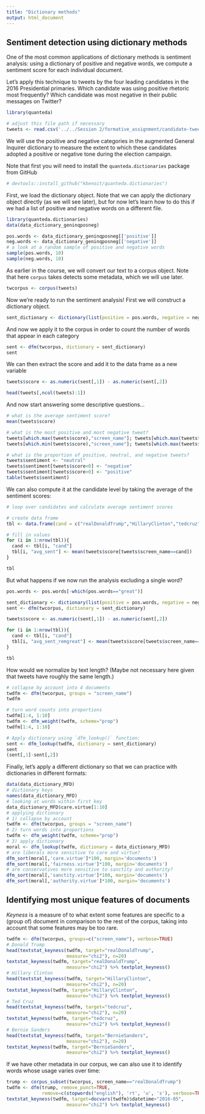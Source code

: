 ```yaml
---
title: "Dictionary methods"
output: html_document
---
```




## Sentiment detection using dictionary methods

One of the most common applications of dictionary methods is sentiment analysis: using a dictionary of positive and negative words, we compute a sentiment score for each individual document.

Let's apply this technique to tweets by the four leading candidates in the 2016 Presidential primaries. Which candidate was using positive rhetoric most frequently? Which candidate was most negative in their public messages on Twitter?

```r
library(quanteda)

# adjust this file path if necessary
tweets <- read.csv('../../Session 2/formative_assignment/candidate-tweets.csv', stringsAsFactors=F)
```

We will use the positive and negative categories in the augmented General Inquirer dictionary to measure the extent to which these candidates adopted a positive or negative tone during the election campaign.

Note that first you will need to install the `quanteda.dictionaries` package from GitHub

```r
# devtools::install_github("kbenoit/quanteda.dictionaries")
```

First, we load the dictionary object. Note that we can apply the dictionary object directly (as we will see later), but for now let's learn how to do this if we had a list of positive and negative words on a different file.

```r
library(quanteda.dictionaries)
data(data_dictionary_geninqposneg)

pos.words <- data_dictionary_geninqposneg[['positive']]
neg.words <- data_dictionary_geninqposneg[['negative']]
# a look at a random sample of positive and negative words
sample(pos.words, 10)
sample(neg.words, 10)
```

As earlier in the course, we will convert our text to a corpus object. Note that here `corpus` takes detects some metadata, which we will use later.

```r
twcorpus <- corpus(tweets)
```

Now we're ready to run the sentiment analysis! First we will construct a dictionary object.

```r
sent_dictionary <- dictionary(list(positive = pos.words, negative = neg.words))
```

And now we apply it to the corpus in order to count the number of words that appear in each category

```r
sent <- dfm(twcorpus, dictionary = sent_dictionary)
sent
```

We can then extract the score and add it to the data frame as a new variable

```r
tweets$score <- as.numeric(sent[,1]) - as.numeric(sent[,2])

head(tweets[,ncol(tweets):1])
```

And now start answering some descriptive questions...

```r
# what is the average sentiment score?
mean(tweets$score)

# what is the most positive and most negative tweet?
tweets[which.max(tweets$score),"screen_name"]; tweets[which.max(tweets$score), "text"]
tweets[which.min(tweets$score),"screen_name"]; tweets[which.max(tweets$score), "text"]

# what is the proportion of positive, neutral, and negative tweets?
tweets$sentiment <- "neutral"
tweets$sentiment[tweets$score<0] <- "negative"
tweets$sentiment[tweets$score>0] <- "positive"
table(tweets$sentiment)
```

We can also compute it at the candidate level by taking the average of the sentiment scores:

```r
# loop over candidates and calculate average sentiment scores

# create data frame
tbl <- data.frame(cand = c("realDonaldTrump","HillaryClinton","tedcruz","BernieSanders"))

# fill in values
for (i in 1:nrow(tbl)){
  cand <- tbl[i, "cand"]
  tbl[i, "avg_sent"] <- mean(tweets$score[tweets$screen_name==cand])
}

tbl
```

But what happens if we now run the analysis excluding a single word?

```r
pos.words <- pos.words[-which(pos.words=="great")]

sent_dictionary <- dictionary(list(positive = pos.words, negative = neg.words))
sent <- dfm(twcorpus, dictionary = sent_dictionary)

tweets$score <- as.numeric(sent[,1]) - as.numeric(sent[,2])

for (i in 1:nrow(tbl)){
  cand <- tbl[i, "cand"]
  tbl[i, "avg_sent_remgreat"] <- mean(tweets$score[tweets$screen_name==cand])
}

tbl
```

How would we normalize by text length? (Maybe not necessary here given that tweets have roughly the same length.)

```r
# collapse by account into 4 documents
twdfm <- dfm(twcorpus, groups = "screen_name")
twdfm

# turn word counts into proportions
twdfm[1:4, 1:10]
twdfm <- dfm_weight(twdfm, scheme="prop")
twdfm[1:4, 1:10]

# Apply dictionary using `dfm_lookup()` function:
sent <- dfm_lookup(twdfm, dictionary = sent_dictionary)
sent
(sent[,1]-sent[,2])
```

Finally, let's apply a different dictionary so that we can practice with dictionaries in different formats:

```r
data(data_dictionary_MFD)
# dictionary keys
names(data_dictionary_MFD)
# looking at words within first key
data_dictionary_MFD$care.virtue[1:10]
# applying dictionary
# 1) collapse by account
twdfm <- dfm(twcorpus, groups = "screen_name")
# 2) turn words into proportions
twdfm <- dfm_weight(twdfm, scheme="prop")
# 3) apply dictionary
moral <- dfm_lookup(twdfm, dictionary = data_dictionary_MFD)
# are liberals more sensitive to care and virtue?
dfm_sort(moral[,'care.virtue']*100, margin='documents')
dfm_sort(moral[,'fairness.virtue']*100, margin='documents')
# are conservatives more sensitive to sanctity and authority?
dfm_sort(moral[,'sanctity.virtue']*100, margin='documents')
dfm_sort(moral[,'authority.virtue']*100, margin='documents')
```

## Identifying most unique features of documents

_Keyness_ is a measure of to what extent some features are specific to a (group of) document in comparison to the rest of the corpus, taking into account that some features may be too rare.

```r
twdfm <- dfm(twcorpus, groups=c("screen_name"), verbose=TRUE)
# Donald Trump
head(textstat_keyness(twdfm, target="realDonaldTrump",
                      measure="chi2"), n=20)
textstat_keyness(twdfm, target="realDonaldTrump",
                      measure="chi2") %>% textplot_keyness()
# Hillary Clinton
head(textstat_keyness(twdfm, target="HillaryClinton",
                      measure="chi2"), n=20)
textstat_keyness(twdfm, target="HillaryClinton",
                      measure="chi2") %>% textplot_keyness()
# Ted Cruz
head(textstat_keyness(twdfm, target="tedcruz",
                      measure="chi2"), n=20)
textstat_keyness(twdfm, target="tedcruz",
                      measure="chi2") %>% textplot_keyness()
# Bernie Sanders
head(textstat_keyness(twdfm, target="BernieSanders",
                      measure="chi2"), n=20)
textstat_keyness(twdfm, target="BernieSanders",
                      measure="chi2") %>% textplot_keyness()
```

If we have other metadata in our corpus, we can also use it to identify words whose usage varies over time:

```r
trump <- corpus_subset(twcorpus, screen_name=="realDonaldTrump")
twdfm <- dfm(trump, remove_punct=TRUE,
             remove=c(stopwords("english"), 'rt', 'u', 's'), verbose=TRUE)
textstat_keyness(twdfm, target=docvars(twdfm)$datetime>"2016-05", 
                      measure="chi2") %>% textplot_keyness()
```